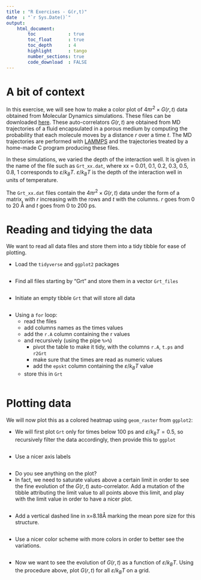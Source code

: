 ```yaml
---
title : "R Exercises - G(r,t)"
date  : "`r Sys.Date()`"
output: 
    html_document:
        toc            : true
        toc_float      : true
        toc_depth      : 4
        highlight      : tango
        number_sections: true
        code_download  : FALSE
---
```


# A bit of context

In this exercise, we will see how to make a color plot of $4\pi r^2\times G(r,t)$ data obtained from Molecular Dynamics simulations.
These files can be downloaded <a href="Data/Grt.zip" download target="_blank">here</a>.
These auto-correlators $G(r,t)$ are obtained from MD trajectories of a fluid encapsulated in a porous medium by computing the probability that each molecule moves by a distance $r$ over a time $t$. The MD trajectories are performed with [LAMMPS](https://lammps.sandia.gov/) and the trajectories treated by a home-made C program producing these files.

In these simulations, we varied the depth of the interaction well. It is given in the name of the file such as `Grt_xx.dat`, where xx = 0.01, 0.1, 0.2, 0.3, 0.5, 0.8, 1 corresponds to $\varepsilon/k_BT$. $\varepsilon/k_BT$ is the depth of the interaction well in units of temperature.

The `Grt_xx.dat` files contain the $4\pi r^2\times G(r,t)$ data under the form of a matrix, with $r$ increasing with the rows and $t$ with the columns. $r$ goes from 0 to 20 Å and $t$ goes from 0 to 200 ps.

# Reading and tidying the data

We want to read all data files and store them into a tidy tibble for ease of plotting.

- Load the `tidyverse` and `ggplot2` packages

```r

```

- Find all files starting by "Grt" and store them in a vector `Grt_files`

```r

```

- Initiate an empty tibble `Grt` that will store all data

```r

```

- Using a `for` loop:
    - read the files
    - add columns names as the times values
    - add the `r.A` column containing the r values
    - and recursively (using the pipe `%>%`) 
        - pivot the table to make it tidy, with the columns `r.A`, `t.ps` and `r2Grt`
        - make sure that the times are read as numeric values
        - add the `epskt` column containing the $\varepsilon/k_BT$ value
    - store this in `Grt`

```r

```




# Plotting data


We will now plot this as a colored heatmap using `geom_raster` from `ggplot2`:

- We will first plot `Grt` only for times below 100 ps and $\varepsilon/k_BT=0.5$, so recursively filter the data accordingly, then provide this to `ggplot`

```r

```


+ Use a nicer axis labels

```r

```

+ Do you see anything on the plot?
+ In fact, we need to saturate values above a certain limit in order to see the fine evolution of the $G(r,t)$ auto-correlator. Add a mutation of the tibble attributing the limit value to all points above this limit, and play with the limit value in order to have a nicer plot.

```r

```

- Add a vertical dashed line in x=8.18Å marking the mean pore size for this structure.

```r

```

- Use a nicer color scheme with more colors in order to better see the variations.

```r

```

- Now we want to see the evolution of $G(r,t)$ as a function of $\varepsilon/k_BT$. Using the procedure above, plot $G(r,t)$ for all 
$\varepsilon/k_BT$ on a grid.

```r

```

